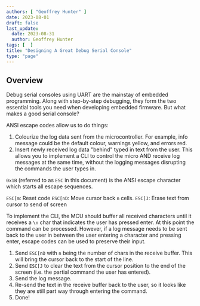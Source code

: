 ```yaml
---
authors: [ "Geoffrey Hunter" ]
date: 2023-08-01
draft: false
last_update:
  date: 2023-08-31
  author: Geoffrey Hunter
tags: [  ]
title: "Designing A Great Debug Serial Console"
type: "page"
---
```


<WarningIsNotes />

## Overview

Debug serial consoles using UART are the mainstay of embedded programming. Along with step-by-step debugging, they form the two essential tools you need when developing embedded firmware. But what makes a good serial console?

ANSI escape codes allow us to do things:

1. Colourize the log data sent from the microcontroller. For example, info message could be the default colour, warnings yellow, and errors red.
1. Insert newly received log data "behind" typed in text from the user. This allows you to implement a CLI to control the micro AND receive log messages at the same time, without the logging messages disrupting the commands the user types in.

`0x1B` (referred to as `ESC` in this document) is the ANSI escape character which starts all escape sequences.

`ESC[m`: Reset code
`ESC[nD`: Move cursor back `n` cells.
`ESC[J`: Erase text from cursor to send of screen

To implement the CLI, the MCU should buffer all received characters until it receives a `\n` char that indicates the user has pressed enter. At this point the command can be processed. However, if a log message needs to be sent back to the user in between the user entering a character and pressing enter, escape codes can be used to preserve their input.

1. Send `ESC[nD` with `n` being the number of chars in the receive buffer. This will bring the cursor back to the start of the line.
1. Send `ESC[J` to clear the text from the cursor position to the end of the screen (i.e. the partial command the user has entered).
1. Send the log message.
1. Re-send the text in the receive buffer back to the user, so it looks like they are still part way through entering the command.
1. Done!
